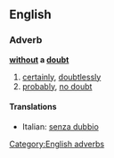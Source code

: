 ==English==

===Adverb===
'''[[without]] a [[doubt]]'''

# [[certainly]], [[doubtlessly]]
# [[probably]], [[no doubt]]

====Translations====
{{top}}
*Italian: [[senza dubbio]]
{{mid}}

{{bottom}}

[[Category:English adverbs]]